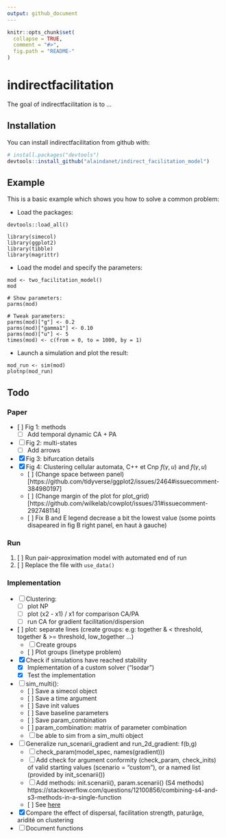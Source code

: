 ```yaml
---
output: github_document
---
```


<!-- README.md is generated from README.Rmd. Please edit that file -->

```r
knitr::opts_chunk$set(
  collapse = TRUE,
  comment = "#>",
  fig.path = "README-"
)
```

# indirectfacilitation

The goal of indirectfacilitation is to ...

## Installation

You can install indirectfacilitation from github with:

```r
# install.packages("devtools")
devtools::install_github("alaindanet/indirect_facilitation_model")
```

## Example

This is a basic example which shows you how to solve a common problem:


- Load the packages:

```
devtools::load_all()

library(simecol)
library(ggplot2)
library(tibble)
library(magrittr)
```

- Load the model and specify the parameters:

```
mod <- two_facilitation_model()
mod

# Show parameters:
parms(mod)

# Tweak parameters:
parms(mod)["g"] <- 0.2
parms(mod)["gamma1"] <- 0.10
parms(mod)["u"] <- 5 
times(mod) <- c(from = 0, to = 1000, by = 1)
```

- Launch a simulation and plot the result:

```
mod_run <- sim(mod)
plotnp(mod_run)
```

## Todo

### Paper 

- [ ] Fig 1: methods
    - [ ] Add temporal dynamic CA + PA
- [ ] Fig 2: multi-states 
    - [ ] Add arrows
- [x] Fig 3: bifurcation details
- [x] Fig 4: Clustering cellular automata, C++ et  Cnp $f(\gamma, u)$ and
  $f(\gamma, u)$
  - [ ] (Change space between panel)[https://github.com/tidyverse/ggplot2/issues/2464#issuecomment-384980197]
  - [ ] (Change margin of the plot for plot_grid)[https://github.com/wilkelab/cowplot/issues/31#issuecomment-292748114]
  - [ ] Fix B and E legend decrease a bit the lowest value (some points
    disapeared in fig B right panel, en haut à gauche)

### Run

1. [ ] Run pair-approximation model with automated end of run
2. [ ] Replace the file with `use_data()`

### Implementation

- [ ] Clustering:
    - [ ] plot NP
    - [ ] plot (x2 - x1) / x1 for comparison CA/PA
    - [ ] run CA for gradient facilitation/dispersion
- [ ] plot: separate lines (create groups: e.g: together & < threshold, together
  & >= threshold, low_together ...)
    - [ ] Create groups
    - [ ] Plot groups (linetype problem)
- [x] Check if simulations have reached stability
    - [x] Implementation of a custom solver ("lsodar")
    - [x] Test the implementation
- [ ] sim_multi():
    - [ ] Save a simecol object
    - [ ] Save a time argument
    - [ ] Save init values
    - [ ] Save baseline parameters 
    - [ ] Save param_combination
    - [ ] param_combination: matrix of parameter combination
    - [ ] be able to sim from a sim_multi object
- [ ] Generalize run_scenarii_gradient and run_2d_gradient: f(b,g)
    - [ ] check_param(model_spec, names(gradient)))
    - [ ] Add check for argument conformity (check_param, check_inits)
      of valid starting values (scenario = "custom"), or a named list (provided by init_scenarii())
    - [ ] Add methods: init.scenarii(), param.scenarii() (S4 methods)
      https://stackoverflow.com/questions/12100856/combining-s4-and-s3-methods-in-a-single-function
    - [ ] See [here](https://stackoverflow.com/a/23863893/5968131) 
- [x] Compare the effect of dispersal, facilitation strength, paturâge, aridité on clustering  
- [ ] Document functions
